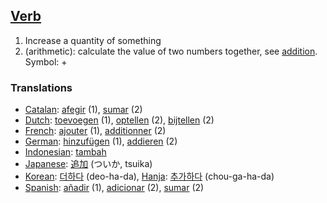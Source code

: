 ==[[Verb]]==

#Increase a quantity of something
#(arithmetic): calculate the value of two numbers together, see [[addition]]. Symbol: +

===Translations===
*[[Catalan]]: [[afegir]] (1), [[sumar]] (2)
*[[Dutch]]: [[toevoegen]] (1), [[optellen]] (2), [[bijtellen]] (2)
*[[French]]: [[ajouter]] (1), [[additionner]] (2)
*[[German]]: [[hinzufügen]] (1), [[addieren]] (2)
*[[Indonesian]]: [[tambah]]
*[[Japanese]]: [[追加]] (ついか, tsuika)
*[[Korean]]: [[더하다]] (deo-ha-da), [[Hanja]]: [[추가하다]] (chou-ga-ha-da)
*[[Spanish]]: [[añadir]] (1), [[adicionar]] (2), [[sumar]] (2)